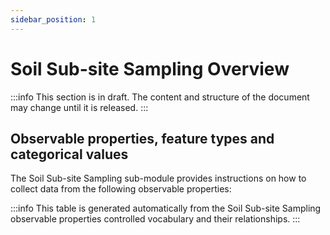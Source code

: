 ```yaml
---
sidebar_position: 1
---
```



# Soil Sub-site Sampling Overview

:::info
This section is in draft. The content and structure of the document may change until it is released.
:::

## Observable properties, feature types and categorical values

The Soil Sub-site Sampling sub-module provides instructions on how to collect data from the following observable properties:

<OverviewTable moduleOpCollectionUri="https://linked.data.gov.au/def/nrm/eaf5a55e-e053-4818-a808-4722b1da4d17" />

:::info
This table is generated automatically from the Soil Sub-site Sampling observable properties controlled vocabulary and their relationships.
:::
